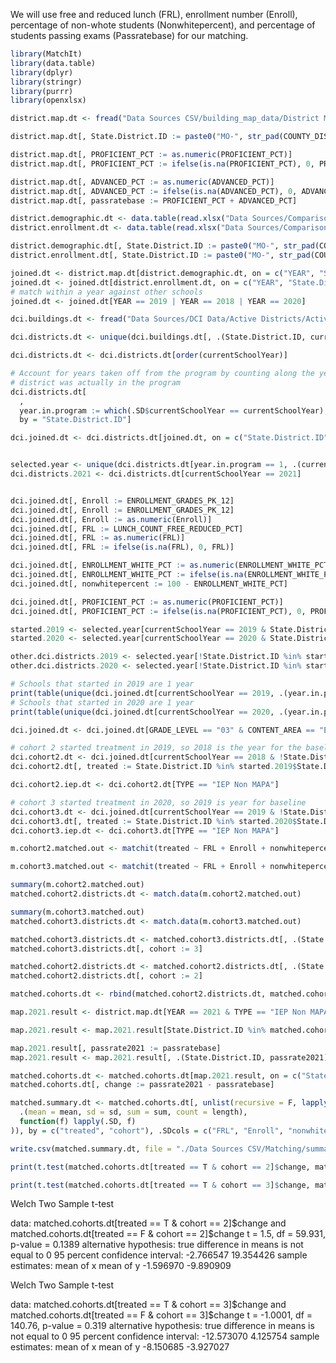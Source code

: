 We will use free and reduced lunch (FRL), enrollment number (Enroll), percentage of non-whote students (Nonwhitepercent), and percentage of students passing exams (Passratebase) for our matching. 

```r
library(MatchIt)
library(data.table)
library(dplyr)
library(stringr)
library(purrr)
library(openxlsx)

district.map.dt <- fread("Data Sources CSV/building_map_data/District MAP content area and grade all disag.csv")

district.map.dt[, State.District.ID := paste0("MO-", str_pad(COUNTY_DISTRICT, 6, "left", "0"))]

district.map.dt[, PROFICIENT_PCT := as.numeric(PROFICIENT_PCT)]
district.map.dt[, PROFICIENT_PCT := ifelse(is.na(PROFICIENT_PCT), 0, PROFICIENT_PCT)]

district.map.dt[, ADVANCED_PCT := as.numeric(ADVANCED_PCT)]
district.map.dt[, ADVANCED_PCT := ifelse(is.na(ADVANCED_PCT), 0, ADVANCED_PCT)]
district.map.dt[, passratebase := PROFICIENT_PCT + ADVANCED_PCT]

district.demographic.dt <- data.table(read.xlsx("Data Sources/Comparison_Group/District Demographic Data.xlsx"))
district.enrollment.dt <- data.table(read.xlsx("Data Sources/Comparison_Group/District Enrollment.xlsx"))

district.demographic.dt[, State.District.ID := paste0("MO-", str_pad(COUNTY_DISTRICT_CODE, 6, "left", "0"))]
district.enrollment.dt[, State.District.ID := paste0("MO-", str_pad(COUNTY_DISTRICT_CODE, 6, "left", "0"))]

joined.dt <- district.map.dt[district.demographic.dt, on = c("YEAR", "State.District.ID", nomatch = NULL)]
joined.dt <- joined.dt[district.enrollment.dt, on = c("YEAR", "State.District.ID", nomatch = NULL)]
# match within a year against other schools
joined.dt <- joined.dt[YEAR == 2019 | YEAR == 2018 | YEAR == 2020]
```

```r
dci.buildings.dt <- fread("Data Sources/DCI Data/Active Districts/Active_DCI_buildings_2017_2022.csv")

dci.districts.dt <- unique(dci.buildings.dt[, .(State.District.ID, currentSchoolYear)])

dci.districts.dt <- dci.districts.dt[order(currentSchoolYear)]

# Account for years taken off from the program by counting along the years the
# district was actually in the program
dci.districts.dt[
  ,
  year.in.program := which(.SD$currentSchoolYear == currentSchoolYear),
  by = "State.District.ID"]

dci.joined.dt <- dci.districts.dt[joined.dt, on = c("State.District.ID", "currentSchoolYear" = "YEAR"), nomatch = NA]


selected.year <- unique(dci.districts.dt[year.in.program == 1, .(currentSchoolYear, State.District.ID)])
dci.districts.2021 <- dci.districts.dt[currentSchoolYear == 2021]


dci.joined.dt[, Enroll := ENROLLMENT_GRADES_PK_12]
dci.joined.dt[, Enroll := ENROLLMENT_GRADES_PK_12]
dci.joined.dt[, Enroll := as.numeric(Enroll)]
dci.joined.dt[, FRL := LUNCH_COUNT_FREE_REDUCED_PCT]
dci.joined.dt[, FRL := as.numeric(FRL)]
dci.joined.dt[, FRL := ifelse(is.na(FRL), 0, FRL)]

dci.joined.dt[, ENROLLMENT_WHITE_PCT := as.numeric(ENROLLMENT_WHITE_PCT)]
dci.joined.dt[, ENROLLMENT_WHITE_PCT := ifelse(is.na(ENROLLMENT_WHITE_PCT), 0, ENROLLMENT_WHITE_PCT)]
dci.joined.dt[, nonwhitepercent := 100 - ENROLLMENT_WHITE_PCT]

dci.joined.dt[, PROFICIENT_PCT := as.numeric(PROFICIENT_PCT)]
dci.joined.dt[, PROFICIENT_PCT := ifelse(is.na(PROFICIENT_PCT), 0, PROFICIENT_PCT)]

started.2019 <- selected.year[currentSchoolYear == 2019 & State.District.ID %in% dci.districts.2021$State.District.ID]
started.2020 <- selected.year[currentSchoolYear == 2020 & State.District.ID %in% dci.districts.2021$State.District.ID]

other.dci.districts.2019 <- selected.year[!State.District.ID %in% started.2019$State.District.ID]
other.dci.districts.2020 <- selected.year[!State.District.ID %in% started.2020$State.District.ID]

# Schools that started in 2019 are 1 year
print(table(unique(dci.joined.dt[currentSchoolYear == 2019, .(year.in.program, State.District.ID)])$year.in.program))
# Schools that started in 2020 are 1 year
print(table(unique(dci.joined.dt[currentSchoolYear == 2020, .(year.in.program, State.District.ID)])$year.in.program))


```


```r
dci.joined.dt <- dci.joined.dt[GRADE_LEVEL == "03" & CONTENT_AREA == "Eng. Language Arts"]

# cohort 2 started treatment in 2019, so 2018 is the year for the baseline
dci.cohort2.dt <- dci.joined.dt[currentSchoolYear == 2018 & !State.District.ID %in% other.dci.districts.2019$State.District.ID] 
dci.cohort2.dt[, treated := State.District.ID %in% started.2019$State.District.ID]

dci.cohort2.iep.dt <- dci.cohort2.dt[TYPE == "IEP Non MAPA"]

# cohort 3 started treatment in 2020, so 2019 is year for baseline
dci.cohort3.dt <- dci.joined.dt[currentSchoolYear == 2019 & !State.District.ID %in% other.dci.districts.2020$State.District.ID]
dci.cohort3.dt[, treated := State.District.ID %in% started.2020$State.District.ID]
dci.cohort3.iep.dt <- dci.cohort3.dt[TYPE == "IEP Non MAPA"]

```

```r
m.cohort2.matched.out <- matchit(treated ~ FRL + Enroll + nonwhitepercent + passratebase, data = dci.cohort2.iep.dt, method = "nearest", distance = "glm" )

m.cohort3.matched.out <- matchit(treated ~ FRL + Enroll + nonwhitepercent + passratebase, data = dci.cohort3.iep.dt, method = "nearest", distance = "glm" )

summary(m.cohort2.matched.out)
matched.cohort2.districts.dt <- match.data(m.cohort2.matched.out)

summary(m.cohort3.matched.out)
matched.cohort3.districts.dt <- match.data(m.cohort3.matched.out)
```

```r
matched.cohort3.districts.dt <- matched.cohort3.districts.dt[, .(State.District.ID, FRL, Enroll, nonwhitepercent, passratebase, treated, currentSchoolYear)]
matched.cohort3.districts.dt[, cohort := 3]

matched.cohort2.districts.dt <- matched.cohort2.districts.dt[, .(State.District.ID, FRL, Enroll, nonwhitepercent, passratebase, treated, currentSchoolYear)]
matched.cohort2.districts.dt[, cohort := 2]

matched.cohorts.dt <- rbind(matched.cohort2.districts.dt, matched.cohort3.districts.dt)

```

```r
map.2021.result <- district.map.dt[YEAR == 2021 & TYPE == "IEP Non MAPA" & GRADE_LEVEL == "03" & CONTENT_AREA == "Eng. Language Arts"]

map.2021.result <- map.2021.result[State.District.ID %in% matched.cohorts.dt$State.District.ID]

map.2021.result[, passrate2021 := passratebase]
map.2021.result <- map.2021.result[, .(State.District.ID, passrate2021)]

matched.cohorts.dt <- matched.cohorts.dt[map.2021.result, on = c("State.District.ID")]
matched.cohorts.dt[, change := passrate2021 - passratebase]

matched.summary.dt <- matched.cohorts.dt[, unlist(recursive = F, lapply(
  .(mean = mean, sd = sd, sum = sum, count = length),
  function(f) lapply(.SD, f)
)), by = c("treated", "cohort"), .SDcols = c("FRL", "Enroll", "nonwhitepercent", "passratebase", "passrate2021", "change")]

write.csv(matched.summary.dt, file = "./Data Sources CSV/Matching/summary.csv")

print(t.test(matched.cohorts.dt[treated == T & cohort == 2]$change, matched.cohorts.dt[treated == F & cohort == 2]$change))

print(t.test(matched.cohorts.dt[treated == T & cohort == 3]$change, matched.cohorts.dt[treated == F & cohort == 3]$change))
```

Welch Two Sample t-test

data:  matched.cohorts.dt[treated == T & cohort == 2]$change and matched.cohorts.dt[treated == F & cohort == 2]$change
t = 1.5, df = 59.931, p-value = 0.1389
alternative hypothesis: true difference in means is not equal to 0
95 percent confidence interval:
 -2.766547 19.354426
sample estimates:
mean of x mean of y 
-1.596970 -9.890909 


Welch Two Sample t-test

data:  matched.cohorts.dt[treated == T & cohort == 3]$change and matched.cohorts.dt[treated == F & cohort == 3]$change
t = -1.0001, df = 140.76, p-value = 0.319
alternative hypothesis: true difference in means is not equal to 0
95 percent confidence interval:
 -12.573070   4.125754
sample estimates:
mean of x mean of y 
-8.150685 -3.927027 
